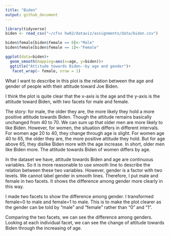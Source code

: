 ```yaml
---
title: "Biden"
output: github_document
---
```



```r
library(tidyverse)
biden <- read_csv("~/cfss hw02/dataviz/assignments/data/biden.csv")
```


```r
biden$female[biden$female == 0]<-"Male" 
biden$female[biden$female == 1]<-"Female"

ggplot(data=biden)+
  geom_smooth(mapping=aes(x=age, y=biden))+
  ggtitle("Attitude towards Biden--by age and gender")+
   facet_wrap(~ female, nrow = 1)
```

What I want to describe in this plot is the relation between the age and gender of people with their attitude toward Joe Biden.

I think the plot is quite clear that the x-axis is the age and the y-axis is the attitude toward Biden, with two facets for male and female.

The story: for male, the older they are, the more likely they hold a more positive attitude towards Biden. Though the attitude remains basically unchanged from 40 to 70. We can sum up that older men are more likely to like Biden. However, for women, the situation differs in different intervals. For women age 20 to 40, they change through age is slight. For women age 40 to 65, the older they are, the more positive attitude they hold. But for age above 65, they dislike Biden more with the age increase.
In short, older men like Biden more. The attitude towards Biden of women differs by age.

In the dataset we have, attitude towards Biden and age are continuous variables. So it is more reasonable to use smooth line to describe the relation between these two variables. However, gender is a factor with two levels. We cannot label gender in smooth lines. Therefore, I put male and female in two facets. It shows the difference among gender more clearly in this way.

I made two facets to show the difference among gender. I transformed female=0 to male and female=1 to male. This is to make the plot clearer as the gender can be told by “male” and “female” rather than “0” and “1”.

Comparing the two facets, we can see the difference among genders. Looking at each individual facet, we can see the change of attitude towards Biden through the increasing of age.


